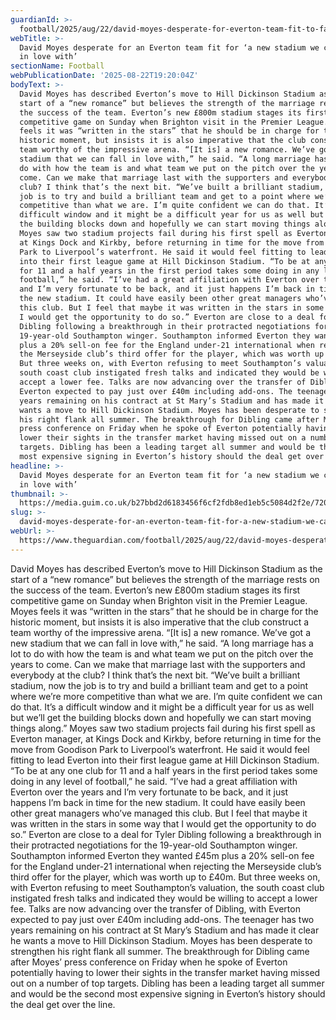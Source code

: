 ```yaml
---
guardianId: >-
  football/2025/aug/22/david-moyes-desperate-for-everton-team-fit-to-fall-in-love-with-new-stadium
webTitle: >-
  David Moyes desperate for an Everton team fit for ‘a new stadium we can fall
  in love with’
sectionName: Football
webPublicationDate: '2025-08-22T19:20:04Z'
bodyText: >-
  David Moyes has described Everton’s move to Hill Dickinson Stadium as the
  start of a “new romance” but believes the strength of the marriage rests on
  the success of the team. Everton’s new £800m stadium stages its first
  competitive game on Sunday when Brighton visit in the Premier League. Moyes
  feels it was “written in the stars” that he should be in charge for the
  historic moment, but insists it is also imperative that the club construct a
  team worthy of the impressive arena. “[It is] a new romance. We’ve got a new
  stadium that we can fall in love with,” he said. “A long marriage has a lot to
  do with how the team is and what team we put on the pitch over the years to
  come. Can we make that marriage last with the supporters and everybody at the
  club? I think that’s the next bit. “We’ve built a brilliant stadium, now the
  job is to try and build a brilliant team and get to a point where we’re more
  competitive than what we are. I’m quite confident we can do that. It’s a
  difficult window and it might be a difficult year for us as well but we’ll get
  the building blocks down and hopefully we can start moving things along.”
  Moyes saw two stadium projects fail during his first spell as Everton manager,
  at Kings Dock and Kirkby, before returning in time for the move from Goodison
  Park to Liverpool’s waterfront. He said it would feel fitting to lead Everton
  into their first league game at Hill Dickinson Stadium. “To be at any one club
  for 11 and a half years in the first period takes some doing in any level of
  football,” he said. “I’ve had a great affiliation with Everton over the years
  and I’m very fortunate to be back, and it just happens I’m back in time for
  the new stadium. It could have easily been other great managers who’ve managed
  this club. But I feel that maybe it was written in the stars in some way that
  I would get the opportunity to do so.” Everton are close to a deal for Tyler
  Dibling following a breakthrough in their protracted negotiations for the
  19-year-old Southampton winger. Southampton informed Everton they wanted £45m
  plus a 20% sell-on fee for the England under-21 international when rejecting
  the Merseyside club’s third offer for the player, which was worth up to £40m.
  But three weeks on, with Everton refusing to meet Southampton’s valuation, the
  south coast club instigated fresh talks and indicated they would be willing to
  accept a lower fee. Talks are now advancing over the transfer of Dibling, with
  Everton expected to pay just over £40m including add-ons. The teenager has two
  years remaining on his contract at St Mary’s Stadium and has made it clear he
  wants a move to Hill Dickinson Stadium. Moyes has been desperate to strengthen
  his right flank all summer. The breakthrough for Dibling came after Moyes’
  press conference on Friday when he spoke of Everton potentially having to
  lower their sights in the transfer market having missed out on a number of top
  targets. Dibling has been a leading target all summer and would be the second
  most expensive signing in Everton’s history should the deal get over the line.
headline: >-
  David Moyes desperate for an Everton team fit for ‘a new stadium we can fall
  in love with’
thumbnail: >-
  https://media.guim.co.uk/b27bbd2d6183456f6cf2fdb8ed1eb5c5084d2f2e/720_0_7200_5760/500.jpg
slug: >-
  david-moyes-desperate-for-an-everton-team-fit-for-a-new-stadium-we-can-fall-in-love-with
webUrl: >-
  https://www.theguardian.com/football/2025/aug/22/david-moyes-desperate-for-everton-team-fit-to-fall-in-love-with-new-stadium
---
```

David Moyes has described Everton’s move to Hill Dickinson Stadium as the start of a “new romance” but believes the strength of the marriage rests on the success of the team. Everton’s new £800m stadium stages its first competitive game on Sunday when Brighton visit in the Premier League. Moyes feels it was “written in the stars” that he should be in charge for the historic moment, but insists it is also imperative that the club construct a team worthy of the impressive arena. “[It is] a new romance. We’ve got a new stadium that we can fall in love with,” he said. “A long marriage has a lot to do with how the team is and what team we put on the pitch over the years to come. Can we make that marriage last with the supporters and everybody at the club? I think that’s the next bit. “We’ve built a brilliant stadium, now the job is to try and build a brilliant team and get to a point where we’re more competitive than what we are. I’m quite confident we can do that. It’s a difficult window and it might be a difficult year for us as well but we’ll get the building blocks down and hopefully we can start moving things along.” Moyes saw two stadium projects fail during his first spell as Everton manager, at Kings Dock and Kirkby, before returning in time for the move from Goodison Park to Liverpool’s waterfront. He said it would feel fitting to lead Everton into their first league game at Hill Dickinson Stadium. “To be at any one club for 11 and a half years in the first period takes some doing in any level of football,” he said. “I’ve had a great affiliation with Everton over the years and I’m very fortunate to be back, and it just happens I’m back in time for the new stadium. It could have easily been other great managers who’ve managed this club. But I feel that maybe it was written in the stars in some way that I would get the opportunity to do so.” Everton are close to a deal for Tyler Dibling following a breakthrough in their protracted negotiations for the 19-year-old Southampton winger. Southampton informed Everton they wanted £45m plus a 20% sell-on fee for the England under-21 international when rejecting the Merseyside club’s third offer for the player, which was worth up to £40m. But three weeks on, with Everton refusing to meet Southampton’s valuation, the south coast club instigated fresh talks and indicated they would be willing to accept a lower fee. Talks are now advancing over the transfer of Dibling, with Everton expected to pay just over £40m including add-ons. The teenager has two years remaining on his contract at St Mary’s Stadium and has made it clear he wants a move to Hill Dickinson Stadium. Moyes has been desperate to strengthen his right flank all summer. The breakthrough for Dibling came after Moyes’ press conference on Friday when he spoke of Everton potentially having to lower their sights in the transfer market having missed out on a number of top targets. Dibling has been a leading target all summer and would be the second most expensive signing in Everton’s history should the deal get over the line.
